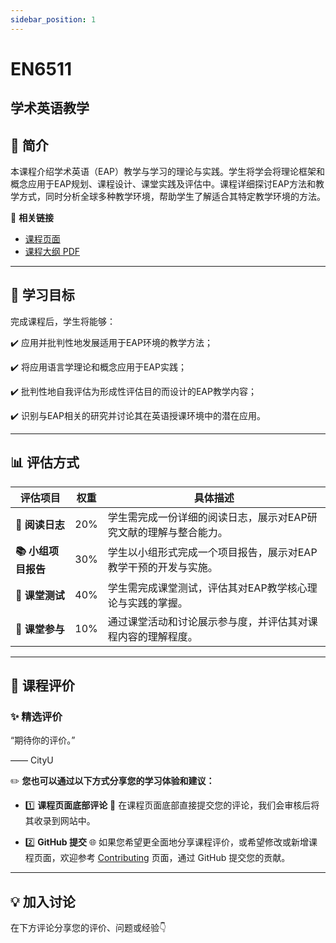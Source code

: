 ```yaml
---
sidebar_position: 1
---
```


# EN6511
## 学术英语教学

## **📘 简介**
本课程介绍学术英语（EAP）教学与学习的理论与实践。学生将学会将理论框架和概念应用于EAP规划、课程设计、课堂实践及评估中。课程详细探讨EAP方法和教学方式，同时分析全球多种教学环境，帮助学生了解适合其特定教学环境的方法。

🔗 **相关链接**
- [课程页面](https://www.cityu.edu.hk/catalogue/pg/202425/course/EN6511.htm)
- [课程大纲 PDF](https://www.cityu.edu.hk/catalogue/pg/202425/course/EN6511.pdf)

---

## **🎯 学习目标**

完成课程后，学生将能够：

✔️ 应用并批判性地发展适用于EAP环境的教学方法；

✔️ 将应用语言学理论和概念应用于EAP实践；

✔️ 批判性地自我评估为形成性评估目的而设计的EAP教学内容；

✔️ 识别与EAP相关的研究并讨论其在英语授课环境中的潜在应用。

---

## **📊 评估方式**

| **评估项目**            | **权重** | **具体描述**                                                                                     |
|------------------------|---------|-----------------------------------------------------------------------------------------------|
| **📖 阅读日志**         | 20%     | 学生需完成一份详细的阅读日志，展示对EAP研究文献的理解与整合能力。                                          |
| **📚 小组项目报告**      | 30%     | 学生以小组形式完成一个项目报告，展示对EAP教学干预的开发与实施。                                               |
| **📝 课堂测试**          | 40%     | 学生需完成课堂测试，评估其对EAP教学核心理论与实践的掌握。                                                    |
| **💬 课堂参与**          | 10%     | 通过课堂活动和讨论展示参与度，并评估其对课程内容的理解程度。                                                  |

---

## **💬 课程评价**

### ✨ **精选评价**
<div className={commentStyles.commentBox}>
    <p className={commentStyles.commentText}>
        “期待你的评价。”
    </p>
    <p className={commentStyles.commentAuthor}>—— CityU</p>
</div>

✏️ **您也可以通过以下方式分享您的学习体验和建议：**

- 1️⃣ **课程页面底部评论**
💬 在课程页面底部直接提交您的评论，我们会审核后将其收录到网站中。

- 2️⃣ **GitHub 提交**
🌐 如果您希望更全面地分享课程评价，或希望修改或新增课程页面，欢迎参考 [Contributing](https://penjc.github.io/CityU/contributing) 页面，通过 GitHub 提交您的贡献。

---

## **💡 加入讨论**

在下方评论分享您的评价、问题或经验👇
<Utterances />
